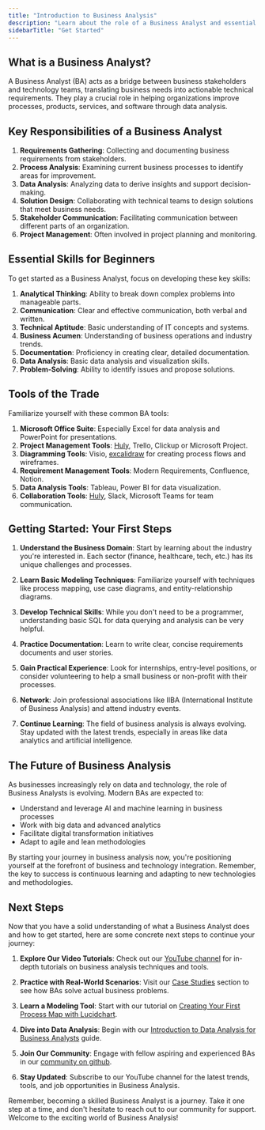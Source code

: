 ```yaml
---
title: "Introduction to Business Analysis"
description: "Learn about the role of a Business Analyst and essential skills for beginners in the field."
sidebarTitle: "Get Started"
---
```


## What is a Business Analyst?

A Business Analyst (BA) acts as a bridge between business stakeholders and technology teams, translating business needs into actionable technical requirements. They play a crucial role in helping organizations improve processes, products, services, and software through data analysis.

## Key Responsibilities of a Business Analyst

1. **Requirements Gathering**: Collecting and documenting business requirements from stakeholders.
2. **Process Analysis**: Examining current business processes to identify areas for improvement.
3. **Data Analysis**: Analyzing data to derive insights and support decision-making.
4. **Solution Design**: Collaborating with technical teams to design solutions that meet business needs.
5. **Stakeholder Communication**: Facilitating communication between different parts of an organization.
6. **Project Management**: Often involved in project planning and monitoring.

## Essential Skills for Beginners

To get started as a Business Analyst, focus on developing these key skills:

1. **Analytical Thinking**: Ability to break down complex problems into manageable parts.
2. **Communication**: Clear and effective communication, both verbal and written.
3. **Technical Aptitude**: Basic understanding of IT concepts and systems.
4. **Business Acumen**: Understanding of business operations and industry trends.
5. **Documentation**: Proficiency in creating clear, detailed documentation.
6. **Data Analysis**: Basic data analysis and visualization skills.
7. **Problem-Solving**: Ability to identify issues and propose solutions.

## Tools of the Trade

Familiarize yourself with these common BA tools:

1. **Microsoft Office Suite**: Especially Excel for data analysis and PowerPoint for presentations.
2. **Project Management Tools**: [Huly](https://huly.io), Trello, Clickup or Microsoft Project.
3. **Diagramming Tools**: Visio, [excalidraw](https://excalidraw.com/) for creating process flows and wireframes.
4. **Requirement Management Tools**: Modern Requirements, Confluence, Notion.
5. **Data Analysis Tools**: Tableau, Power BI for data visualization.
6. **Collaboration Tools**: [Huly](https://huly.io), Slack, Microsoft Teams for team communication.

## Getting Started: Your First Steps

1. **Understand the Business Domain**: Start by learning about the industry you're interested in. Each sector (finance, healthcare, tech, etc.) has its unique challenges and processes.

2. **Learn Basic Modeling Techniques**: Familiarize yourself with techniques like process mapping, use case diagrams, and entity-relationship diagrams.

3. **Develop Technical Skills**: While you don't need to be a programmer, understanding basic SQL for data querying and analysis can be very helpful.

4. **Practice Documentation**: Learn to write clear, concise requirements documents and user stories.

5. **Gain Practical Experience**: Look for internships, entry-level positions, or consider volunteering to help a small business or non-profit with their processes.

6. **Network**: Join professional associations like IIBA (International Institute of Business Analysis) and attend industry events.

7. **Continue Learning**: The field of business analysis is always evolving. Stay updated with the latest trends, especially in areas like data analytics and artificial intelligence.

## The Future of Business Analysis

As businesses increasingly rely on data and technology, the role of Business Analysts is evolving. Modern BAs are expected to:

- Understand and leverage AI and machine learning in business processes
- Work with big data and advanced analytics
- Facilitate digital transformation initiatives
- Adapt to agile and lean methodologies

By starting your journey in business analysis now, you're positioning yourself at the forefront of business and technology integration. Remember, the key to success is continuous learning and adapting to new technologies and methodologies.

## Next Steps

Now that you have a solid understanding of what a Business Analyst does and how to get started, here are some concrete next steps to continue your journey:

1. **Explore Our Video Tutorials**: Check out our [YouTube channel](https://www.youtube.com/@SmartSolutionsBA) for in-depth tutorials on business analysis techniques and tools.

2. **Practice with Real-World Scenarios**: Visit our [Case Studies](/case-studies/index) section to see how BAs solve actual business problems.

3. **Learn a Modeling Tool**: Start with our tutorial on [Creating Your First Process Map with Lucidchart](/tutorials/index).

4. **Dive into Data Analysis**: Begin with our [Introduction to Data Analysis for Business Analysts](/learn/advanced/data-analysis) guide.

5. **Join Our Community**: Engage with fellow aspiring and experienced BAs in our [community on github](https://github.com/waveupHQ/ba-education-hub).

6. **Stay Updated**: Subscribe to our YouTube channel for the latest trends, tools, and job opportunities in Business Analysis.

Remember, becoming a skilled Business Analyst is a journey. Take it one step at a time, and don't hesitate to reach out to our community for support. Welcome to the exciting world of Business Analysis!
